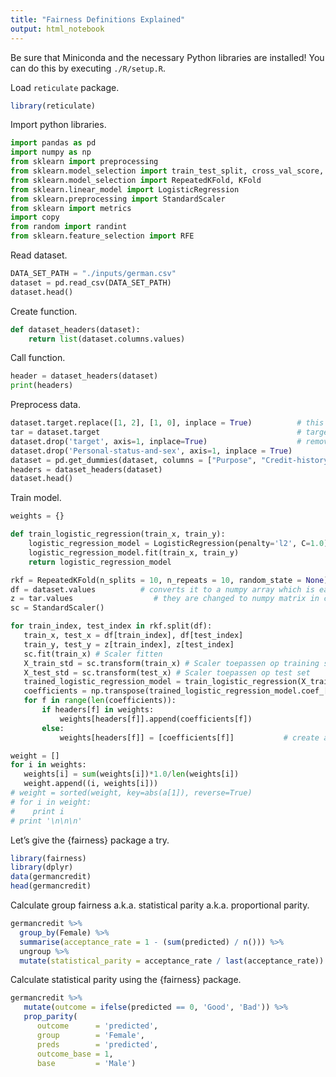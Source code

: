 ```yaml
---
title: "Fairness Definitions Explained"
output: html_notebook
---
```


Be sure that Miniconda and the necessary Python libraries are installed! You can do this by executing `./R/setup.R`.

Load `reticulate` package.

```r
library(reticulate)
```

Import python libraries.

```python
import pandas as pd
import numpy as np
from sklearn import preprocessing
from sklearn.model_selection import train_test_split, cross_val_score, cross_val_predict
from sklearn.model_selection import RepeatedKFold, KFold
from sklearn.linear_model import LogisticRegression
from sklearn.preprocessing import StandardScaler
from sklearn import metrics
import copy
from random import randint
from sklearn.feature_selection import RFE
```

Read dataset.

```python
DATA_SET_PATH = "./inputs/german.csv"
dataset = pd.read_csv(DATA_SET_PATH)
dataset.head()
```
Create function.

```python
def dataset_headers(dataset):
    return list(dataset.columns.values)
```

Call function.

```python
header = dataset_headers(dataset)
print(headers)
```

Preprocess data.

```python
dataset.target.replace([1, 2], [1, 0], inplace = True)          # this replaces 1 (good credit) with 1 and 2 (bad credit) with 0
tar = dataset.target                                            # target is separated
dataset.drop('target', axis=1, inplace=True)                    # removes target from it, so now dataset just contains the columns on which it has to be trained
dataset.drop('Personal-status-and-sex', axis=1, inplace = True) 
dataset = pd.get_dummies(dataset, columns = ["Purpose", "Credit-history", "Other-debtors", "Property", "Other-installment-plans", "Housing", "Job", "Present-employment-since"])
headers = dataset_headers(dataset)
dataset.head()
```

Train model.

```python
weights = {}

def train_logistic_regression(train_x, train_y):
    logistic_regression_model = LogisticRegression(penalty='l2', C=1.0)
    logistic_regression_model.fit(train_x, train_y)
    return logistic_regression_model

rkf = RepeatedKFold(n_splits = 10, n_repeats = 10, random_state = None)
df = dataset.values          # converts it to a numpy array which is easier to handle
z = tar.values                  # they are changed to numpy matrix in corresponding order, so no problem
sc = StandardScaler()

for train_index, test_index in rkf.split(df):
   train_x, test_x = df[train_index], df[test_index]
   train_y, test_y = z[train_index], z[test_index]
   sc.fit(train_x) # Scaler fitten
   X_train_std = sc.transform(train_x) # Scaler toepassen op training set
   X_test_std = sc.transform(test_x) # Scaler toepassen op test set
   trained_logistic_regression_model = train_logistic_regression(X_train_std, train_y) 
   coefficients = np.transpose(trained_logistic_regression_model.coef_[0])
   for f in range(len(coefficients)):
       if headers[f] in weights:
           weights[headers[f]].append(coefficients[f])
       else:
           weights[headers[f]] = [coefficients[f]]           # create a list here
```

```python
weight = []
for i in weights:
   weights[i] = sum(weights[i])*1.0/len(weights[i])
   weight.append((i, weights[i]))
# weight = sorted(weight, key=abs(a[1]), reverse=True)
# for i in weight:
#    print i
# print '\n\n\n'
```

Let's give the {fairness} package a try.

```r
library(fairness)
library(dplyr)
data(germancredit)
head(germancredit)
```

Calculate group fairness a.k.a. statistical parity a.k.a. proportional parity.

```r
germancredit %>%
  group_by(Female) %>%
  summarise(acceptance_rate = 1 - (sum(predicted) / n())) %>%
  ungroup %>%
  mutate(statistical_parity = acceptance_rate / last(acceptance_rate))
```

Calculate statistical parity using the {fairness} package.

```r
germancredit %>% 
   mutate(outcome = ifelse(predicted == 0, 'Good', 'Bad')) %>%
   prop_parity(
      outcome      = 'predicted',
      group        = 'Female',
      preds        = 'predicted',
      outcome_base = 1,
      base         = 'Male')
```
